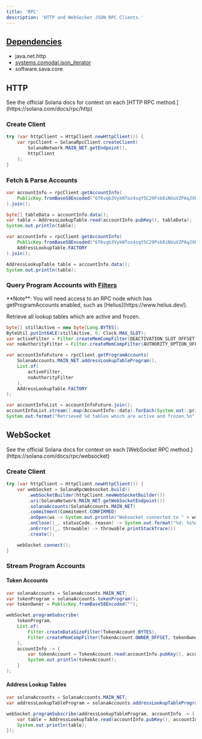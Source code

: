 ```yaml
---
title: 'RPC'
description: 'HTTP and WebSocket JSON RPC Clients.'
---
```


<Card title="GitHub Repository" icon="github" horizontal={true} href="https://github.com/sava-software/sava"/>

## [Dependencies](https://github.com/sava-software/sava/blob/main/rpc/src/main/java/module-info.java)
  - java.net.http
  - [systems.comodal.json_iterator](https://github.com/comodal/json-iterator?tab=readme-ov-file#json-iterator)
  - software.sava.core

## HTTP

<Info>
See the official Solana docs for context on each [HTTP RPC method.](https://solana.com/docs/rpc/http)
</Info>

### Create Client

```java
try (var httpClient = HttpClient.newHttpClient()) {
    var rpcClient = SolanaRpcClient.createClient(
        SolanaNetwork.MAIN_NET.getEndpoint(),
        httpClient
    );
}
```

### Fetch & Parse Accounts

```java
var accountInfo = rpcClient.getAccountInfo(
    PublicKey.fromBase58Encoded("6T6vqb3VykNToz4sqY5C29Psb8iNUuVZPAqJXbAgorVF"),
).join();

byte[] tableData = accountInfo.data();
var table = AddressLookupTable.read(accountInfo.pubKey(), tableData);
System.out.println(table);
```

```java
var accountInfo = rpcClient.getAccountInfo(
    PublicKey.fromBase58Encoded("6T6vqb3VykNToz4sqY5C29Psb8iNUuVZPAqJXbAgorVF"),
    AddressLookupTable.FACTORY
).join();

AddressLookupTable table = accountInfo.data();
System.out.println(table);
```

### Query Program Accounts with [Filters](https://solana.com/docs/rpc#filter-criteria)

<Info>
  **Note**: You will need access to an RPC node which has getProgramAccounts enabled, such as [Helius](https://www.helius.dev/).
</Info>

Retrieve all lookup tables which are active and frozen.

```java
byte[] stillActive = new byte[Long.BYTES];
ByteUtil.putInt64LE(stillActive, 0, Clock.MAX_SLOT);
var activeFilter = Filter.createMemCompFilter(DEACTIVATION_SLOT_OFFSET, stillActive);
var noAuthorityFilter = Filter.createMemCompFilter(AUTHORITY_OPTION_OFFSET, new byte[]{0});

var accountInfoFuture = rpcClient.getProgramAccounts(
    SolanaAccounts.MAIN_NET.addressLookupTableProgram(),
    List.of(
        activeFilter,
        noAuthorityFilter
    ),
    AddressLookupTable.FACTORY
);

var accountInfoList = accountInfoFuture.join();
accountInfoList.stream().map(AccountInfo::data).forEach(System.out::println);
System.out.format("Retrieved %d tables which are active and frozen.%n", accountInfoList.size());
```

## WebSocket

<Info>
See the official Solana docs for context on each [WebSocket RPC method.](https://solana.com/docs/rpc/websocket)
</Info>

### Create Client

```java
try (var httpClient = HttpClient.newHttpClient()) {
    var webSocket = SolanaRpcWebsocket.build()
        .webSocketBuilder(httpClient.newWebSocketBuilder())
        .uri(SolanaNetwork.MAIN_NET.getWebSocketEndpoint())
        .solanaAccounts(SolanaAccounts.MAIN_NET)
        .commitment(Commitment.CONFIRMED)
        .onOpen(ws -> System.out.println("Websocket connected to " + ws.endpoint()))
        .onClose((_, statusCode, reason) -> System.out.format("%d: %s%n", statusCode, reason))
        .onError((_, throwable) -> throwable.printStackTrace())
        .create();

    webSocket.connect();
}
```

### Stream Program Accounts

#### Token Accounts

```java
var solanaAccounts = SolanaAccounts.MAIN_NET;
var tokenProgram = solanaAccounts.tokenProgram();
var tokenOwner = PublicKey.fromBase58Encoded("");

webSocket.programSubscribe(
    tokenProgram,
    List.of(
        Filter.createDataSizeFilter(TokenAccount.BYTES),
        Filter.createMemCompFilter(TokenAccount.OWNER_OFFSET, tokenOwner)
    ),
    accountInfo -> {
        var tokenAccount = TokenAccount.read(accountInfo.pubKey(), accountInfo.data());
        System.out.println(tokenAccount);
    }
);
```

#### Address Lookup Tables

```java
var solanaAccounts = SolanaAccounts.MAIN_NET;
var addressLookupTableProgram = solanaAccounts.addressLookupTableProgram();

webSocket.programSubscribe(addressLookupTableProgram, accountInfo -> {
    var table = AddressLookupTable.read(accountInfo.pubKey(), accountInfo.data());
    System.out.println(table);
});
```
